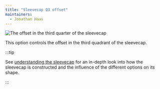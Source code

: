 ```yaml
---
title: "Sleevecap Q3 offset"
maintainers:
  - Jonathan Haas
---
```


![The offset in the third quarter of the sleevecap](./sleevecapq3offset.svg)

This option controls the offset in the third quadrant of the sleevecap.

:::tip


See [understanding the sleevecap](/docs/designs/brian/options#understanding-the-sleevecap) for an in-depth
look into how the sleevecap is constructed and the influence of the different options on its shape.

:::




